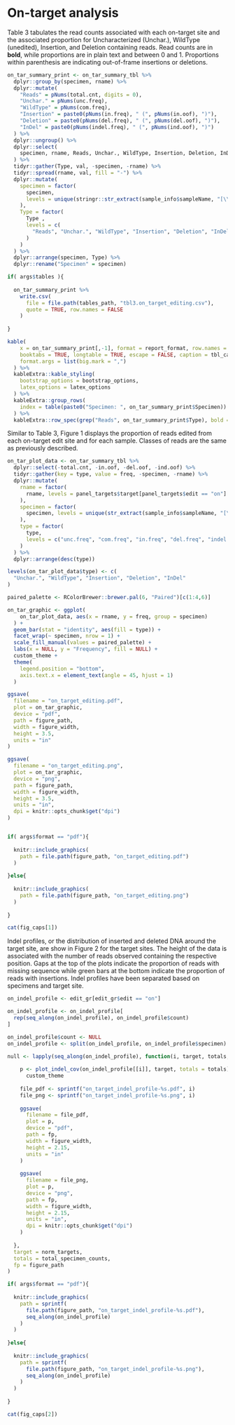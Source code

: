 # On-target analysis

Table 3 tabulates the read counts associated with each on-target site and the associated proportion for Uncharacterized (Unchar.), WildType (unedited), Insertion, and Deletion containing reads. Read counts are in **bold**, while proportions are in plain text and between 0 and 1. Proportions within parenthesis are indicating out-of-frame insertions or deletions.

```r
on_tar_summary_print <- on_tar_summary_tbl %>%
  dplyr::group_by(specimen, rname) %>%
  dplyr::mutate(
    "Reads" = pNums(total.cnt, digits = 0),
    "Unchar." = pNums(unc.freq),
    "WildType" = pNums(com.freq),
    "Insertion" = paste0(pNums(in.freq), " (", pNums(in.oof), ")"),
    "Deletion" = paste0(pNums(del.freq), " (", pNums(del.oof), ")"),
    "InDel" = paste0(pNums(indel.freq), " (", pNums(ind.oof), ")")
  ) %>%
  dplyr::ungroup() %>%
  dplyr::select(
    specimen, rname, Reads, Unchar., WildType, Insertion, Deletion, InDel
  ) %>%
  tidyr::gather(Type, val, -specimen, -rname) %>%
  tidyr::spread(rname, val, fill = "-") %>%
  dplyr::mutate(
    specimen = factor(
      specimen, 
      levels = unique(stringr::str_extract(sample_info$sampleName, "[\\w]+"))
    ),
    Type = factor(
      Type , 
      levels = c(
        "Reads", "Unchar.", "WildType", "Insertion", "Deletion", "InDel"
      )
    )
  ) %>%
  dplyr::arrange(specimen, Type) %>%
  dplyr::rename("Specimen" = specimen)

if( args$tables ){
  
  on_tar_summary_print %>%
    write.csv(
      file = file.path(tables_path, "tbl3.on_target_editing.csv"),
      quote = TRUE, row.names = FALSE
    )
  
}

kable(
    x = on_tar_summary_print[,-1], format = report_format, row.names = FALSE,
    booktabs = TRUE, longtable = TRUE, escape = FALSE, caption = tbl_caps[3],
    format.args = list(big.mark = ",")
  ) %>%
  kableExtra::kable_styling(
    bootstrap_options = bootstrap_options,
    latex_options = latex_options
  ) %>%
  kableExtra::group_rows(
    index = table(paste0("Specimen: ", on_tar_summary_print$Specimen))
  ) %>%
  kableExtra::row_spec(grep("Reads", on_tar_summary_print$Type), bold = TRUE)

```

Similar to Table 3, Figure 1 displays the proportion of reads edited from each on-target edit site and for each sample. Classes of reads are the same as previously described.

```r
on_tar_plot_data <- on_tar_summary_tbl %>%
  dplyr::select(-total.cnt, -in.oof, -del.oof, -ind.oof) %>%
  tidyr::gather(key = type, value = freq, -specimen, -rname) %>%
  dplyr::mutate(
    rname = factor(
      rname, levels = panel_targets$target[panel_targets$edit == "on"]
    ),
    specimen = factor(
      specimen, levels = unique(str_extract(sample_info$sampleName, "[\\w]+"))
    ),
    type = factor(
      type, 
      levels = c("unc.freq", "com.freq", "in.freq", "del.freq", "indel.freq")
    )
  ) %>%
  dplyr::arrange(desc(type))

levels(on_tar_plot_data$type) <- c(
  "Unchar.", "WildType", "Insertion", "Deletion", "InDel"
)

paired_palette <- RColorBrewer::brewer.pal(6, "Paired")[c(1:4,6)]

on_tar_graphic <- ggplot(
    on_tar_plot_data, aes(x = rname, y = freq, group = specimen)
  ) + 
  geom_bar(stat = "identity", aes(fill = type)) + 
  facet_wrap(~ specimen, nrow = 1) +
  scale_fill_manual(values = paired_palette) +
  labs(x = NULL, y = "Frequency", fill = NULL) +
  custom_theme + 
  theme(
    legend.position = "bottom",
    axis.text.x = element_text(angle = 45, hjust = 1)
  )

ggsave(
  filename = "on_target_editing.pdf", 
  plot = on_tar_graphic, 
  device = "pdf", 
  path = figure_path, 
  width = figure_width, 
  height = 3.5, 
  units = "in"
)

ggsave(
  filename = "on_target_editing.png", 
  plot = on_tar_graphic, 
  device = "png", 
  path = figure_path, 
  width = figure_width,
  height = 3.5, 
  units = "in",
  dpi = knitr::opts_chunk$get("dpi")
)


if( args$format == "pdf"){
  
  knitr::include_graphics(
    path = file.path(figure_path, "on_target_editing.pdf")
  )
  
}else{
  
  knitr::include_graphics(
    path = file.path(figure_path, "on_target_editing.png")
  )
  
}

```

```r
cat(fig_caps[1]) 
```

Indel profiles, or the distribution of inserted and deleted DNA around the target site, are show in Figure 2 for the target sites. The height of the data is associated with the number of reads observed containing the respective position. Gaps at the top of the plots indicate the proportion of reads with missing sequence while green bars at the bottom indicate the proportion of reads with insertions. Indel profiles have been separated based on specimens and target site.

```r
on_indel_profile <- edit_gr[edit_gr$edit == "on"]

on_indel_profile <- on_indel_profile[
  rep(seq_along(on_indel_profile), on_indel_profile$count)
]

on_indel_profile$count <- NULL
on_indel_profile <- split(on_indel_profile, on_indel_profile$specimen)

null <- lapply(seq_along(on_indel_profile), function(i, target, totals, fp){
  
    p <- plot_indel_cov(on_indel_profile[[i]], target, totals = totals) + 
      custom_theme
    
    file_pdf <- sprintf("on_target_indel_profile-%s.pdf", i)
    file_png <- sprintf("on_target_indel_profile-%s.png", i)
      
    ggsave(
      filename = file_pdf, 
      plot = p, 
      device = "pdf", 
      path = fp, 
      width = figure_width, 
      height = 2.15, 
      units = "in"
    )
    
    ggsave(
      filename = file_png, 
      plot = p, 
      device = "png", 
      path = fp, 
      width = figure_width,
      height = 2.15, 
      units = "in",
      dpi = knitr::opts_chunk$get("dpi")
    )
    
  },
  target = norm_targets,
  totals = total_specimen_counts,
  fp = figure_path
)

if( args$format == "pdf"){
  
  knitr::include_graphics(
    path = sprintf(
      file.path(figure_path, "on_target_indel_profile-%s.pdf"), 
      seq_along(on_indel_profile)
    )
  )
  
}else{
  
  knitr::include_graphics(
    path = sprintf(
      file.path(figure_path, "on_target_indel_profile-%s.png"), 
      seq_along(on_indel_profile)
    )
  )
  
}

```

```r
cat(fig_caps[2]) 
```